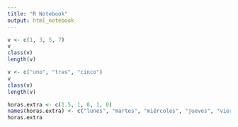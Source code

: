 ```yaml
---
title: "R Notebook"
output: html_notebook
---
```

```r
v <- c(1, 3, 5, 7)
v
class(v)
length(v)

```
```r
v <- c("uno", "tres", "cinco")
v
class(v)
length(v)
```
```r
horas.extra <- c(1.5, 1, 0, 1, 0)
names(horas.extra) <- c("lunes", "martes", "miércoles", "jueves", "viernes")
horas.extra
```

